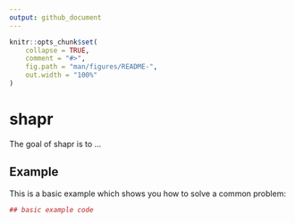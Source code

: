 ```yaml
---
output: github_document
---
```


<!-- README.md is generated from README.Rmd. Please edit that file -->

```r
knitr::opts_chunk$set(
    collapse = TRUE,
    comment = "#>",
    fig.path = "man/figures/README-",
    out.width = "100%"
)
```
# shapr

The goal of shapr is to ...

## Example

This is a basic example which shows you how to solve a common problem:

```r
## basic example code
```
